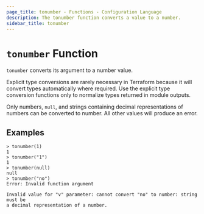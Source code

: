 ```yaml
---
page_title: tonumber - Functions - Configuration Language
description: The tonumber function converts a value to a number.
sidebar_title: tonumber
---
```


# `tonumber` Function

`tonumber` converts its argument to a number value.

Explicit type conversions are rarely necessary in Terraform because it will
convert types automatically where required. Use the explicit type conversion
functions only to normalize types returned in module outputs.

Only numbers, `null`, and strings containing decimal representations of numbers can be
converted to number. All other values will produce an error.

## Examples

```
> tonumber(1)
1
> tonumber("1")
1
> tonumber(null)
null
> tonumber("no")
Error: Invalid function argument

Invalid value for "v" parameter: cannot convert "no" to number: string must be
a decimal representation of a number.
```
